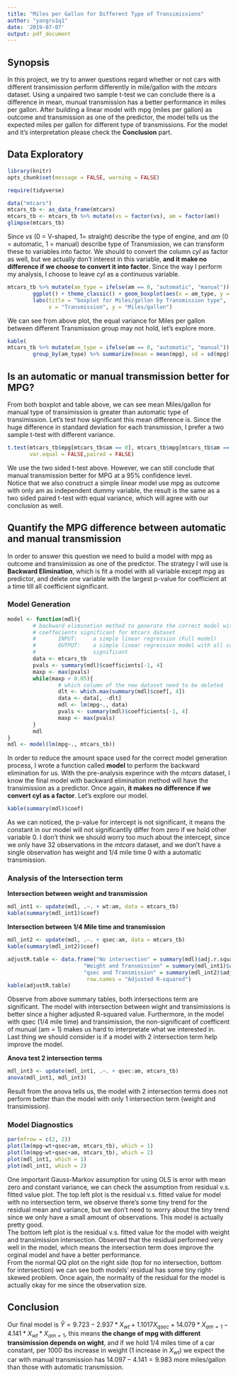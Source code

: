 ```yaml
---
title: "Miles per Gallon for Different Type of Transimissions"
author: "yangru1q1"
date: '2019-07-07'
output: pdf_document
---
```

## Synopsis
In this project, we try to anwer questions regard whether or not cars with different transimission perform differently in mile/gallon with the *mtcars* dataset. Using a unpaired two sample t-test we can conclude there is a difference in mean, munual transmission has a better performance in miles per gallon. After building a linear model with mpg (miles per gallon) as outcome and transmission as one of the predictor, the model tells us the expected miles per gallon for different type of transmissions. For the model and it's interpretation please check the **Conclusion** part.

## Data Exploratory
```r
library(knitr)
opts_chunk$set(message = FALSE, warning = FALSE)
```

```r
require(tidyverse)
```
```r
data("mtcars")
mtcars_tb <- as_data_frame(mtcars)
mtcars_tb <- mtcars_tb %>% mutate(vs = factor(vs), am = factor(am))
glimpse(mtcars_tb)
```
Since *vs* (0 = V-shaped, 1= straight) describe the type of engine, and *am* (0 = automatic, 1 = manual) describe type of Transmission, we can transform these to variables into factor. We should to convert the column *cyl* as factor as well, but we actually don't interest in this variable, **and it make no difference if we choose to convert it into factor**. Since the way I perform my analysis, I choose to leave *cyl* as a continuous variable.

```r
mtcars_tb %>% mutate(am_type = ifelse(am == 0, "automatic", "manual")) %>%
        ggplot() + theme_classic() + geom_boxplot(aes(x = am_type, y = mpg)) +
        labs(title = "boxplot for Miles/gallon by Transmission type",
             x = "Transmission", y = "Miles/gallon")
```
We can see from above plot, the equal variance for Miles per gallon between different Transmission group may not hold, let's explore more.

```r
kable(
mtcars_tb %>% mutate(am_type = ifelse(am == 0, "automatic", "manual")) %>%
        group_by(am_type) %>% summarize(mean = mean(mpg), sd = sd(mpg), count = n()))
```

## Is an automatic or manual transmission better for MPG?

From both boxplot and table above, we can see mean Miles/gallon for manual type of transimission is greater than automatic type of transimission. Let's test how significant this mean difference is. Since the huge difference in standard deviation for each transmission, I prefer a two sample t-test with different variance.
```r
t.test(mtcars_tb$mpg[mtcars_tb$am == 0], mtcars_tb$mpg[mtcars_tb$am == 1],
       var.equal = FALSE,paired = FALSE)
```
We use the two sided t-test above. However, we can still conclude that manual transmission better for MPG at a 95% confidence level.  
Notice that we also construct a simple linear model use mpg as outcome with only am as independent dummy variable, the result is the same as a two sided paired t-test with equal variance, which will agree with our conclusion as well.

## Quantify the MPG difference between automatic and manual transmission

In order to answer this question we need to build a model with mpg as outcome and transimission as one of the predictor. The strategy I will use is **Backward Elimination**, which is fit a model with all variable except mpg as predictor, and delete one variable with the largest p-value for coefficient at a time till all coefficient significant.  

### Model Generation

```r
model <- function(mdl){
        # backward elimination method to generate the correct model with all
        # coeffecients significant for mtcars dataset
        #       INPUT:     a simple linear regression (Full model)
        #       OUTPUT:    a simple linear regression model with all coeffecient 
        #                  significant
        data <- mtcars_tb
        pvals <- summary(mdl)$coefficients[-1, 4]
        maxp <- max(pvals)
        while(maxp > 0.05){
                # which column of the new dataset need to be deleted
                dlt <- which.max(summary(mdl)$coef[, 4])
                data <- data[, -dlt]
                mdl <- lm(mpg~., data)
                pvals <- summary(mdl)$coefficients[-1, 4]
                maxp <- max(pvals)
        }
        mdl
}
mdl <- model(lm(mpg~., mtcars_tb))
```
In order to reduce the amount space used for the correct model generation process, I wrote a function called **model** to perform the backward elimination for us. With the pre-analysis experince with the *mtcars* dataset, I know the final model with backward elimination method will have the transimission as a predictor. Once again, **it makes no difference if we convert cyl as a factor**. Let's explore our model.

```r
kable(summary(mdl)$coef)
```

As we can noticed, the p-value for intercept is not significant, it means the constant in our model will not significantlly differ from zero if we hold other variable 0. I don't think we should worry too much about the intercept, since we only have 32 observations in the *mtcars* dataset, and we don't have a single observation has weight and 1/4 mile time 0 with a automatic transmission. 

### Analysis of the Intersection term

**Intersection between weight and transmission**  

```r
mdl_int1 <- update(mdl, .~. + wt:am, data = mtcars_tb)
kable(summary(mdl_int1)$coef)
```

**Intersection between 1/4 Mile time and transmission**  

```r
mdl_int2 <- update(mdl, .~. + qsec:am, data = mtcars_tb)
kable(summary(mdl_int2)$coef)
```

```r
adjustR.table <- data.frame("No intersection" = summary(mdl)$adj.r.squared,
                        "Weight and Transmission" = summary(mdl_int1)$adj.r.squared,
                        "qsec and Transmission" = summary(mdl_int2)$adj.r.squared,
                         row.names = "Adjusted R-squared")
kable(adjustR.table)
```

Observe from above summary tables, both intersections term are significant. The model with intersection between wight and transimissions is better since a higher adjusted R-squared value. Furthermore, in the model with qsec (1/4 mile time) and transimission, the non-significant of coefficent of munual (am = 1) makes us hard to interpretate what we interested in.  
Last thing we should consider is if a model with 2 intersection term help improve the model.  

**Anova test 2 intersection terms**  

```r
mdl_int3 <- update(mdl_int1, .~. + qsec:am, mtcars_tb)
anova(mdl_int1, mdl_int3)
```

Result from the anova tells us, the model with 2 intersection terms does not perform better than the model with only 1 intersection term (weight and transimission). 

### Model Diagnostics
```r
par(mfrow = c(2, 2))
plot(lm(mpg~wt+qsec+am, mtcars_tb), which = 1)
plot(lm(mpg~wt+qsec+am, mtcars_tb), which = 2)
plot(mdl_int1, which = 1)
plot(mdl_int1, which = 2)
```

One important Gauss-Markov assumption for using OLS is error with mean zero and constant variance, we can check the assumption from residual v.s. fitted value plot. The top left plot is the residual v.s. fitted value for model with no intersection term, we observe there's some tiny trend for the residual mean and variance, but we don't need to worry about the tiny trend since we only have a small amount of observations. This model is actually pretty good.  
The bottom left plot is the residual v.s. fitted value for the model with weight and transimission intersection. Observed that the residual performed very well in the model, which means the intersection term does improve the orginal model and have a better performance.  
From the normal QQ plot on the right side (top for no intersection, bottom for intersection) we can see both models' residual has some tiny right-skewed problem. Once again, the normality of the residual for the model is actually okay for me since the observation size. 


## Conclusion
Our final model is $\hat{Y} = 9.723 - 2.937*X_{wt} + 1.1017X_{qsec} + 14.079*X_{am =1} - 4.141*X_{wt}*X_{am = 1}$, this means **the change of mpg with different transimission depends on wight**, and if we hold 1/4 miles time of a car constant, per 1000 lbs increase in weight (1 increase in $X_{wt}$) we expect the car with manual transmission has $14.097 - 4.141 = 9.983$ more miles/gallon than those with automatic transmission. 